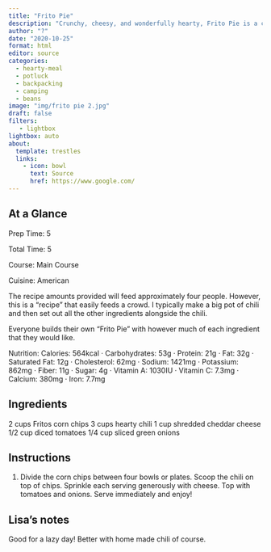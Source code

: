 ```yaml
---
title: "Frito Pie"
description: "Crunchy, cheesy, and wonderfully hearty, Frito Pie is a classic that everyone loves!"
author: "?"
date: "2020-10-25"
format: html
editor: source
categories:
  - hearty-meal
  - potluck
  - backpacking
  - camping
  - beans
image: "img/frito pie 2.jpg"
draft: false
filters:
   - lightbox
lightbox: auto
about:
  template: trestles
  links:
    - icon: bowl
      text: Source
      href: https://www.google.com/
---
```


## At a Glance

Prep Time: 5
 
Total Time: 5
 
Course: Main Course

Cuisine: American

The recipe amounts provided will feed approximately four people. However, this is a "recipe" that easily feeds a crowd. I typically make a big pot of chili and then set out all the other ingredients alongside the chili.

Everyone builds their own "Frito Pie" with however much of each ingredient that they would like.

Nutrition: 
Calories: 564kcal · Carbohydrates: 53g · Protein: 21g · Fat: 32g · Saturated Fat: 12g · Cholesterol: 62mg · Sodium: 1421mg · Potassium: 862mg · Fiber: 11g · Sugar: 4g · Vitamin A: 1030IU · Vitamin C: 7.3mg · Calcium: 380mg · Iron: 7.7mg

## Ingredients

2 cups Fritos corn chips
3 cups hearty chili
1 cup shredded cheddar cheese
1/2 cup diced tomatoes
1/4 cup sliced green onions

## Instructions

1. Divide the corn chips between four bowls or plates. Scoop the chili on top of chips. Sprinkle each serving generously with cheese. Top with tomatoes and onions. Serve immediately and enjoy!

## Lisa's notes

Good for a lazy day! Better with home made chili of course. 

